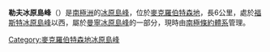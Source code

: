 {{expand|time=2014-01-02T16:42:04+00:00}}
{{unreferenced|time=2014-01-02T16:42:04+00:00}}
{{coord|71|6|S|71|28|E|source:GNIS|display=title}}

'''勒夫冰原島峰'''（{{lang-en|Luff Nunatak}}）是[[南極洲|南極洲]]的[[冰原島峰|冰原島峰]]，位於[[麥克羅伯特森地|麥克羅伯特森地]]，長6公里，處於[[福斯特冰原島峰|福斯特冰原島峰]]以西，屬於[[曼寧冰原島峰|曼寧冰原島峰]]的一部分，現時由[[南極條約體系|南極條約體系]]管理。

{{DEFAULTSORT:Luff Nunatak}}
[[Category:麥克羅伯特森地冰原島峰|Category:麥克羅伯特森地冰原島峰]]


{{MacRobertsonLand-geo-stub}}